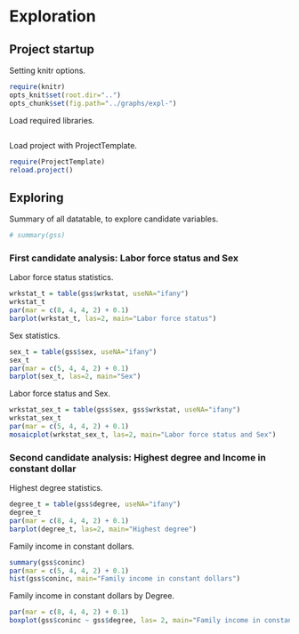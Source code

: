 Exploration
===========

Project startup
---------------

Setting knitr options.

``` r
require(knitr)
opts_knit$set(root.dir="..")
opts_chunk$set(fig.path="../graphs/expl-")
```

Load required libraries.
```r
```
Load project with ProjectTemplate.

```r
require(ProjectTemplate)
reload.project()
```

Exploring
---------

Summary of all datatable, to explore candidate variables.
```r
# summary(gss)
```

### First candidate analysis: Labor force status and Sex

Labor force status statistics.
```r
wrkstat_t = table(gss$wrkstat, useNA="ifany")
wrkstat_t
par(mar = c(8, 4, 4, 2) + 0.1)
barplot(wrkstat_t, las=2, main="Labor force status")
```

Sex statistics.
```r
sex_t = table(gss$sex, useNA="ifany")
sex_t
par(mar = c(5, 4, 4, 2) + 0.1)
barplot(sex_t, las=2, main="Sex")
```

Labor force status and Sex.
```r
wrkstat_sex_t = table(gss$sex, gss$wrkstat, useNA="ifany")
wrkstat_sex_t
par(mar = c(5, 4, 4, 2) + 0.1)
mosaicplot(wrkstat_sex_t, las=2, main="Labor force status and Sex")
```

### Second candidate analysis: Highest degree and Income in constant dollar

Highest degree statistics.
```r
degree_t = table(gss$degree, useNA="ifany")
degree_t
par(mar = c(8, 4, 4, 2) + 0.1)
barplot(degree_t, las=2, main="Highest degree")
```

Family income in constant dollars.
```r
summary(gss$coninc)
par(mar = c(5, 4, 4, 2) + 0.1)
hist(gss$coninc, main="Family income in constant dollars")
```

Family income in constant dollars by Degree.
```r
par(mar = c(8, 4, 4, 2) + 0.1)
boxplot(gss$coninc ~ gss$degree, las= 2, main="Family income in constant dollars by Degree")
```

